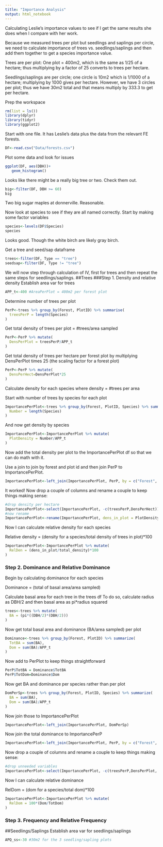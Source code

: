 ```yaml
---
title: "Importance Analysis"
output: html_notebook
---
```


Calculating Leslie's importance values  to see if I get the same results she does when I compare with her work.

Because we measured trees per plot but seedlings and saplings per circle, we need to calculate importance of trees vs. seedlings/saplings and then add them together to get a species importance value. 

Trees are per plot: One plot = 400m2, which is the same as 1/25 of a hectare; thus multiplying by a factor of 25 converts to trees per hectare.

Seedlings/saplings are per circle; one circle is 10m2 which is 1/1000 of a hectare; multiplying by 1000 gives per hectare. However, we have 3 circles per plot; thus we have 30m2 total and that means multiply by 333.3 to get per hectare.

Prep the workspace
```r
rm(list = ls())
library(dplyr)
library(tidyr)
library(ggplot2)
```

Start with one file. It has Leslie's data plus the data from the relevant FE forests.

```r
DF<-read.csv("Data/forests.csv")
```

Plot some data and look for issues
```r
ggplot(DF, aes(DBH))+
   geom_histogram()
```
Looks like there might be a really big tree or two.  Check them out. 

```r
big<-filter(DF, DBH >= 60)
big
```
Two big sugar maples at donnerville.  Reasonable.

Now look at species to see if they are all named correctly. Start by making some factor variables
```r
species<-levels(DF$Species)
species
```
Looks good. Though the white birch are likely gray birch.

Get a tree and seed/sap dataframe
```r
trees<-filter(DF, Type == "tree")
seedsap<-filter(DF, Type != "tree")
```
We will now step through calculation of IV, first for trees and then repeat the same steps for seedlings/saplings.
##Trees
###Step 1. Density and relative density
Establish area var for trees

```r
APP_t<-400 #AreaPerPlot = 400m2 per forest plot
```
Determine number of trees per plot
```r
PerP<-trees %>% group_by(Forest, PlotID) %>% summarise(
  treesPerP = length(Species)
)
```
Get total density of trees per plot = #trees/area sampled
```r
PerP<-PerP %>% mutate(
  DensPerPlot = treesPerP/APP_t
)
```
Get total density of trees per hectare per forest plot by multiplying DensPerPlot times 25 (the scaling factor for a forest plot)
```r
PerP<-PerP %>% mutate(
  DensPerHect=DensPerPlot*25
)
```
Calculate density for each species where density = #trees per area

Start with number of trees by species for each plot
```r
ImportancePerPlot<-trees %>% group_by(Forest, PlotID, Species) %>% summarise(
  Number = length(Species)
)
```
And now get density by species
```r
ImportancePerPlot<-ImportancePerPlot %>% mutate(
  PlotDensity = Number/APP_t
)
```
Now add the total density per plot to the ImportancePerPlot df so that we can do math with it. 

Use a join to join by forest and plot id and then join PerP to ImportancePerPlot.

```r
ImportancePerPlot<-left_join(ImportancePerPlot, PerP, by = c("Forest", "PlotID"))
```
It worked! Now drop a couple of columns and rename a couple to keep things making sense:
```r
#drop density per hectare
ImportancePerPlot<-select(ImportancePerPlot, -c(treesPerP,DensPerHect))
#now rename
ImportancePerPlot<-rename(ImportancePerPlot, dens_in_plot = PlotDensity, total_density = DensPerPlot )
```
Now I can calculate relative density for each species 

Relative density = (density for a species/total density of trees in plot)*100
```r
ImportancePerPlot<-ImportancePerPlot %>% mutate(
  RelDen = (dens_in_plot/total_density)*100
)
```
### Step 2. Dominance and Relative Dominance
Begin by calculating dominance for each species

Dominance = (total of basal area/area sampled)

Calculate basal area for each tree in the trees df
To do so, calculate radius as DBH/2 and then basal area as pi*radius squared

```r
trees<-trees %>% mutate(
  BA = (pi*((DBH/2)*(DBH/2)))
)

```
Now get total basal area and dominance (BA/area sampled) per plot

```r
Dominance<-trees %>% group_by(Forest, PlotID) %>% summarize(
  TotBA = sum(BA),
  Dom = sum(BA)/APP_t
)
```
Now add to PerPlot to keep things straightforward
```r
PerP$TotBA = Dominance$TotBA
PerP$TotDom=Dominance$Dom
```
Now get BA and dominance per species rather than per plot
```r
DomPerSp<-trees %>% group_by(Forest, PlotID, Species) %>% summarize(
  BA = sum(BA),
  Dom = sum(BA)/APP_t
)
```
Now join those to ImportancePerPlot
```r
ImportancePerPlot<-left_join(ImportancePerPlot, DomPerSp)
```
Now join the total dominance to ImportancePerP
```r
ImportancePerPlot<-left_join(ImportancePerPlot, PerP, by = c("Forest", "PlotID"))
```
Now drop a couple of columns and rename a couple to keep things making sense:
```r
#drop unneeded variables
ImportancePerPlot<-select(ImportancePerPlot, -c(treesPerP,DensPerPlot, DensPerHect, TotBA))

```
Now I can calculate relative dominance

RelDom = (dom for a species/total dom)*100
```r
ImportancePerPlot<-ImportancePerPlot %>% mutate(
  RelDom = 100*(Dom/TotDom)
)
```
### Step 3. Frequency and Relative Frequency






##Seedlings/Saplings
Establish area var for seedlings/saplings
```r
APQ_ss<-30 #30m2 for the 3 seedling/sapling plots
```




